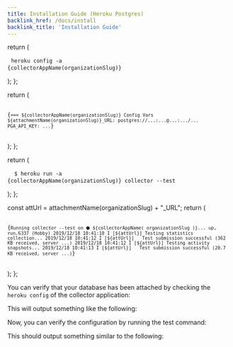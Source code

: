 ```yaml
---
title: Installation Guide (Heroku Postgres)
backlink_href: /docs/install
backlink_title: 'Installation Guide'
---
```



  return (
    <pre>
      <code>heroku config -a {collectorAppName(organizationSlug)}</code>
    </pre>
  );
};

  return (
    <pre>
      <code>
        {`=== ${collectorAppName(organizationSlug)} Config Vars
${attachmentName(organizationSlug)}_URL: postgres://...:...@...:.../...
PGA_API_KEY: ...`}
      </code>
    </pre>
  );
};

  return (
    <pre>
      <code>
        $ heroku run -a {collectorAppName(organizationSlug)} collector --test
      </code>
    </pre>
  );
};

  const attUrl = attachmentName(organizationSlug) + "_URL";
  return (
    <pre>
      <code>
        {`Running collector --test on ⬢ ${collectorAppName(
          organizationSlug
        )}... up, run.6337 (Hobby)
2019/12/18 10:41:10 I [${attUrl}] Testing statistics collection...
2019/12/18 10:41:12 I [${attUrl}]   Test submission successful (362 KB received, server ...)
2019/12/18 10:41:12 I [${attUrl}] Testing activity snapshots...
2019/12/18 10:41:13 I [${attUrl}]   Test submission successful (20.7 KB received, server ...)`}
      </code>
    </pre>
  );
};

You can verify that your database has been attached by checking the `heroku config` of the collector application:

<HerokuConfigCommand organizationSlug={props.organizationSlug} />

This will output something like the following:

<HerokuConfigOutput organizationSlug={props.organizationSlug} />

Now, you can verify the configuration by running the test command:

<TestCommand organizationSlug={props.organizationSlug} />

This should output something similar to the following:

<TestOutput organizationSlug={props.organizationSlug} />
